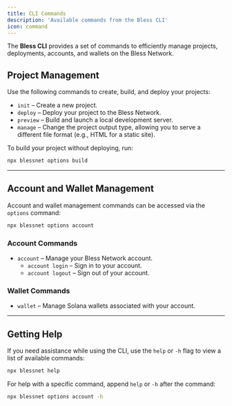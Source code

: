 ```yaml
---
title: CLI Commands
description: 'Available commands from the Bless CLI'
icon: command
---
```


The **Bless CLI** provides a set of commands to efficiently manage projects, deployments, accounts, and wallets on the Bless Network.

## Project Management

Use the following commands to create, build, and deploy your projects:

-   `init` – Create a new project.
-   `deploy` – Deploy your project to the Bless Network.
-   `preview` – Build and launch a local development server.
-   `manage` – Change the project output type, allowing you to serve a different file format (e.g., HTML for a static site).

To build your project without deploying, run:

```bash
npx blessnet options build
```

---

## Account and Wallet Management

Account and wallet management commands can be accessed via the `options` command:

```bash
npx blessnet options account
```

### Account Commands

-   `account` – Manage your Bless Network account.
    -   `account login` – Sign in to your account.
    -   `account logout` – Sign out of your account.

### Wallet Commands

-   `wallet` – Manage Solana wallets associated with your account.

---

## Getting Help

If you need assistance while using the CLI, use the `help` or `-h` flag to view a list of available commands:

```bash
npx blessnet help
```

For help with a specific command, append `help` or `-h` after the command:

```bash
npx blessnet options account -h
```
